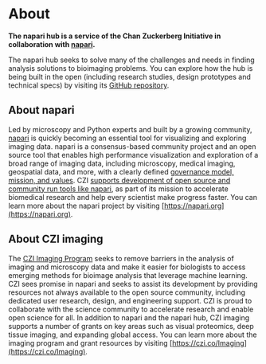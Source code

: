 <LayoutMDX toc title="About the napari hub - Image Analysis Plugins for napari">

# About

**The napari hub is a service of the Chan Zuckerberg Initiative in collaboration with [napari]({NAPARI_WEBSITE}).**

The napari hub seeks to solve many of the challenges and needs in finding analysis solutions to bioimaging problems.
You can explore how the hub is being built in the open (including research studies, design prototypes and technical specs)
by visiting its [GitHub repository]({HUB_REPO}).

## About napari

Led by microscopy and Python experts and built by a growing community,
[napari]({NAPARI_WEBSITE}) is quickly becoming an essential tool for visualizing and exploring
imaging data. napari is a consensus-based community project and an open
source tool that enables high performance visualization and exploration of a
broad range of imaging data, including microscopy, medical imaging, geospatial
data, and more, with a clearly defined [governance model, mission, and values]({NAPARI_GOVERNANCE}).
CZI [supports development of open source and community run tools like napari]({CZI_EOSS}),
as part of its mission to accelerate biomedical research and help every scientist make progress faster.
You can learn more about the napari project by visiting [https://napari.org](https://napari.org).

## About CZI imaging

The [CZI Imaging Program](https://chanzuckerberg.com/science/programs-resources/imaging/)
seeks to remove barriers in the analysis of imaging and microscopy data
and make it easier for biologists to access emerging methods for bioimage analysis
that leverage machine learning. CZI sees promise in napari and seeks to assist
its development by providing resources not always available to the open source community,
including dedicated user research, design, and engineering support.
CZI is proud to collaborate with the science community to accelerate research
and enable open science for all. In addition to napari and the napari hub,
CZI imaging supports a number of grants on key areas such as visual proteomics,
deep tissue imaging, and expanding global access.
You can learn more about the imaging program and grant resources by visiting [https://czi.co/Imaging](https://czi.co/Imaging).

</LayoutMDX>
